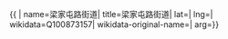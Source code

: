 {{ {{{1|PRC admin/showdata}}}|
name=梁家屯路街道|
title=梁家屯路街道|
lat=|
lng=|
wikidata=Q100873157|
wikidata-original-name=|
arg={{{arg|}}}}}